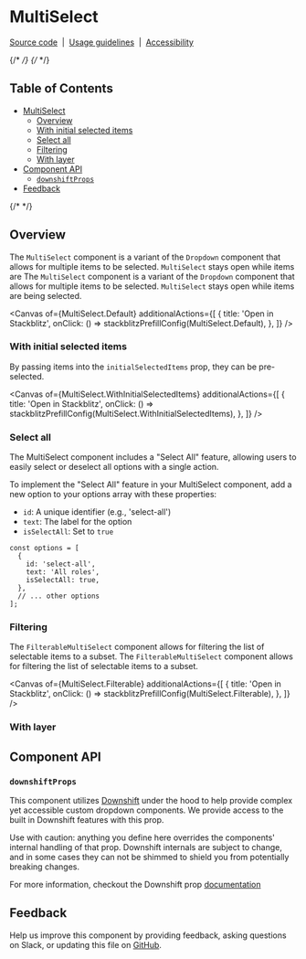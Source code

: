 

<Meta isTemplate />

# MultiSelect

[Source code](https://github.com/carbon-design-system/carbon/tree/main/packages/react/src/components/MultiSelect)
&nbsp;|&nbsp;
[Usage guidelines](https://www.carbondesignsystem.com/components/dropdown/usage#multiselect)
&nbsp;|&nbsp;
[Accessibility](https://www.carbondesignsystem.com/components/dropdown/accessibility)

{/* <!-- START doctoc generated TOC please keep comment here to allow auto update --> */}
{/* <!-- DON'T EDIT THIS SECTION, INSTEAD RE-RUN doctoc TO UPDATE --> */}

## Table of Contents

- [MultiSelect](#MultiSelect)
  - [Overview](#overview)
  - [With initial selected items](#with-initial-selected-items)
  - [Select all](#select-all)
  - [Filtering](#filtering)
  - [With layer](#with-layer)
- [Component API](#component-api)
  - [`downshiftProps`](#downshiftProps)
- [Feedback](#feedback)

{/* <!-- END doctoc generated TOC please keep comment here to allow auto update --> */}

## Overview

The `MultiSelect` component is a variant of the `Dropdown` component that allows
for multiple items to be selected. `MultiSelect` stays open while items are The
`MultiSelect` component is a variant of the `Dropdown` component that allows for
multiple items to be selected. `MultiSelect` stays open while items are being
selected.

<Canvas
  of={MultiSelect.Default}
  additionalActions={[
    {
      title: 'Open in Stackblitz',
      onClick: () => stackblitzPrefillConfig(MultiSelect.Default),
    },
  ]}
/>

### With initial selected items

By passing items into the `initialSelectedItems` prop, they can be pre-selected.

<Canvas
  of={MultiSelect.WithInitialSelectedItems}
  additionalActions={[
    {
      title: 'Open in Stackblitz',
      onClick: () =>
        stackblitzPrefillConfig(MultiSelect.WithInitialSelectedItems),
    },
  ]}
/>

### Select all

The MultiSelect component includes a "Select All" feature, allowing users to
easily select or deselect all options with a single action.

To implement the "Select All" feature in your MultiSelect component, add a new
option to your options array with these properties:

- `id`: A unique identifier (e.g., 'select-all')
- `text`: The label for the option
- `isSelectAll`: Set to `true`

```
const options = [
  {
    id: 'select-all',
    text: 'All roles',
    isSelectAll: true,
  },
  // ... other options
];
```

### Filtering

The `FilterableMultiSelect` component allows for filtering the list of
selectable items to a subset. The `FilterableMultiSelect` component allows for
filtering the list of selectable items to a subset.

<Canvas
  of={MultiSelect.Filterable}
  additionalActions={[
    {
      title: 'Open in Stackblitz',
      onClick: () => stackblitzPrefillConfig(MultiSelect.Filterable),
    },
  ]}
/>

### With layer

<Canvas of={MultiSelect.WithLayerMultiSelect} />

## Component API

### `downshiftProps`

This component utilizes [Downshift](https://www.downshift-js.com/) under the
hood to help provide complex yet accessible custom dropdown components. We
provide access to the built in Downshift features with this prop.

Use with caution: anything you define here overrides the components' internal
handling of that prop. Downshift internals are subject to change, and in some
cases they can not be shimmed to shield you from potentially breaking changes.

For more information, checkout the Downshift prop
[documentation](https://www.downshift-js.com/downshift#props-used-in-examples)

<ArgTypes />

## Feedback

Help us improve this component by providing feedback, asking questions on Slack,
or updating this file on
[GitHub](https://github.com/carbon-design-system/carbon/edit/main/packages/react/src/components/MultiSelect/MultiSelect.mdx).
